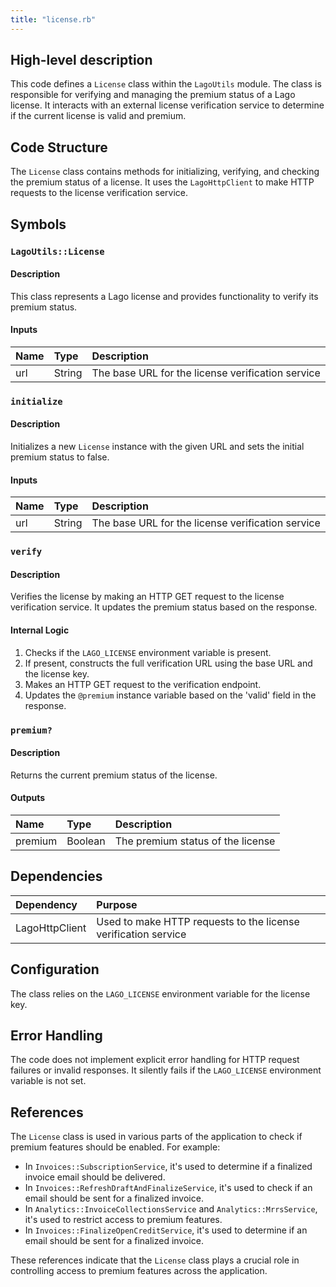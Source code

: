 ```yaml
---
title: "license.rb"
---
```


## High-level description
This code defines a `License` class within the `LagoUtils` module. The class is responsible for verifying and managing the premium status of a Lago license. It interacts with an external license verification service to determine if the current license is valid and premium.

## Code Structure
The `License` class contains methods for initializing, verifying, and checking the premium status of a license. It uses the `LagoHttpClient` to make HTTP requests to the license verification service.

## Symbols

### `LagoUtils::License`
#### Description
This class represents a Lago license and provides functionality to verify its premium status.

#### Inputs
| Name | Type | Description |
|:-----|:-----|:------------|
| url | String | The base URL for the license verification service |

### `initialize`
#### Description
Initializes a new `License` instance with the given URL and sets the initial premium status to false.

#### Inputs
| Name | Type | Description |
|:-----|:-----|:------------|
| url | String | The base URL for the license verification service |

### `verify`
#### Description
Verifies the license by making an HTTP GET request to the license verification service. It updates the premium status based on the response.

#### Internal Logic
1. Checks if the `LAGO_LICENSE` environment variable is present.
2. If present, constructs the full verification URL using the base URL and the license key.
3. Makes an HTTP GET request to the verification endpoint.
4. Updates the `@premium` instance variable based on the 'valid' field in the response.

### `premium?`
#### Description
Returns the current premium status of the license.

#### Outputs
| Name | Type | Description |
|:-----|:-----|:------------|
| premium | Boolean | The premium status of the license |

## Dependencies
| Dependency | Purpose |
|:-----------|:--------|
| LagoHttpClient | Used to make HTTP requests to the license verification service |

## Configuration
The class relies on the `LAGO_LICENSE` environment variable for the license key.

## Error Handling
The code does not implement explicit error handling for HTTP request failures or invalid responses. It silently fails if the `LAGO_LICENSE` environment variable is not set.

## References
The `License` class is used in various parts of the application to check if premium features should be enabled. For example:
- In `Invoices::SubscriptionService`, it's used to determine if a finalized invoice email should be delivered.
- In `Invoices::RefreshDraftAndFinalizeService`, it's used to check if an email should be sent for a finalized invoice.
- In `Analytics::InvoiceCollectionsService` and `Analytics::MrrsService`, it's used to restrict access to premium features.
- In `Invoices::FinalizeOpenCreditService`, it's used to determine if an email should be sent for a finalized invoice.

These references indicate that the `License` class plays a crucial role in controlling access to premium features across the application.